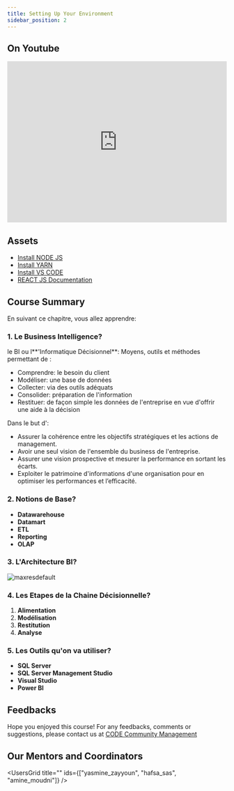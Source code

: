 ```yaml
---
title: Setting Up Your Environment
sidebar_position: 2
---
```



<CreatorCard id="ahmed_bargady" />

## On Youtube

<iframe
  width="100%"
  height="370"
  src="https://www.youtube.com/embed/4aJvmRo9GnU"
  title="YouTube video player"
  frameborder="0"
  allow="accelerometer; autoplay; clipboard-write; encrypted-media; gyroscope; picture-in-picture"
  allowfullscreen
></iframe>

## Assets

- [Install NODE JS](https://github.com/AhmedCoolProjects/react-native-template-jinamoon/files/8581892/INTRODUCTION.BUSINESS.INTELLIGENCE.4.pptx)
- [Install YARN](https://github.com/AhmedCoolProjects/react-native-template-jinamoon/files/8581892/INTRODUCTION.BUSINESS.INTELLIGENCE.4.pptx)
- [Install VS CODE](https://github.com/AhmedCoolProjects/react-native-template-jinamoon/files/8581892/INTRODUCTION.BUSINESS.INTELLIGENCE.4.pptx)
- [REACT JS Documentation](https://github.com/AhmedCoolProjects/react-native-template-jinamoon/files/8581892/INTRODUCTION.BUSINESS.INTELLIGENCE.4.pptx)

## Course Summary

En suivant ce chapitre, vous allez apprendre:

### 1. Le Business Intelligence?

le BI ou l**'Informatique Décisionnel**: Moyens, outils et méthodes permettant de :

- Comprendre: le besoin du client
- Modéliser: une base de données
- Collecter: via des outils adéquats
- Consolider: préparation de l'information
- Restituer: de façon simple les données de l'entreprise en vue d'offrir une aide à la décision

Dans le but d':

- Assurer la cohérence entre les objectifs stratégiques et les actions de management.
- Avoir une seul vision de l'ensemble du business de l'entreprise.
- Assurer une vision prospective et mesurer la performance en sortant les écarts.
- Exploiter le patrimoine d'informations d'une organisation pour en optimiser les performances et l’efficacité.

### 2. Notions de Base?

- **Datawarehouse**
- **Datamart**
- **ETL**
- **Reporting**
- **OLAP**

### 3. L'Architecture BI?

![maxresdefault](https://user-images.githubusercontent.com/88542574/165730018-01808f49-eeab-4862-b84f-085bc97e18e0.jpg)

### 4. Les Etapes de la Chaine Décisionnelle?

1. **Alimentation**
2. **Modélisation**
3. **Restitution**
4. **Analyse**

### 5. Les Outils qu'on va utiliser?

- **SQL Server**
- **SQL Server Management Studio**
- **Visual Studio**
- **Power BI**

## Feedbacks

Hope you enjoyed this course! For any feedbacks, comments or suggestions,
please contact us at [CODE Community Management](mailto:contact@codeesi.com)

## Our Mentors and Coordinators

<UsersGrid title="" ids={["yasmine_zayyoun", "hafsa_sas", "amine_moudni"]} />
